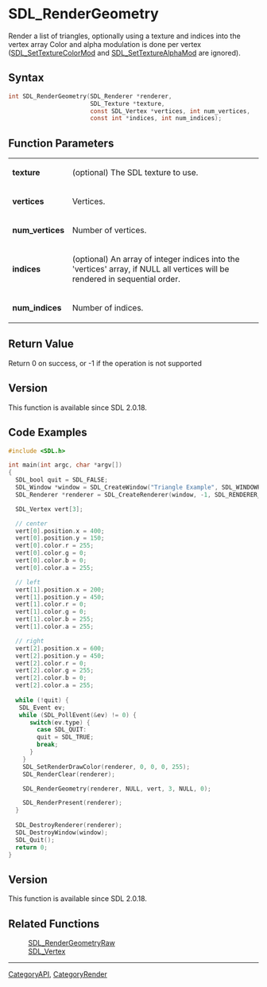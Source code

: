 = SDL_RenderGeometry =

Render a list of triangles, optionally using a texture and indices into the vertex array Color and alpha modulation is done per vertex ([[SDL_SetTextureColorMod]] and [[SDL_SetTextureAlphaMod]] are ignored).

== Syntax ==

<syntaxhighlight lang='c'>
int SDL_RenderGeometry(SDL_Renderer *renderer,
                       SDL_Texture *texture,
                       const SDL_Vertex *vertices, int num_vertices,
                       const int *indices, int num_indices);
</syntaxhighlight>

== Function Parameters ==

{|
|'''texture'''
|(optional) The SDL texture to use.
|-
|'''vertices'''
|Vertices.
|-
|'''num_vertices'''
|Number of vertices.
|-
|'''indices'''
|(optional) An array of integer indices into the 'vertices' array, if NULL all vertices will be rendered in sequential order.
|-
|'''num_indices'''
|Number of indices.
|}

== Return Value ==

Return 0 on success, or -1 if the operation is not supported

== Version ==

This function is available since SDL 2.0.18.

== Code Examples ==

<syntaxhighlight lang='c'>
#include <SDL.h>

int main(int argc, char *argv[]) 
{
  SDL_bool quit = SDL_FALSE;
  SDL_Window *window = SDL_CreateWindow("Triangle Example", SDL_WINDOWPOS_CENTERED, SDL_WINDOWPOS_CENTERED, 800, 600, 0);
  SDL_Renderer *renderer = SDL_CreateRenderer(window, -1, SDL_RENDERER_ACCELERATED);

  SDL_Vertex vert[3];

  // center
  vert[0].position.x = 400;
  vert[0].position.y = 150;
  vert[0].color.r = 255;
  vert[0].color.g = 0;
  vert[0].color.b = 0;
  vert[0].color.a = 255;

  // left
  vert[1].position.x = 200;
  vert[1].position.y = 450;
  vert[1].color.r = 0;
  vert[1].color.g = 0;
  vert[1].color.b = 255;
  vert[1].color.a = 255;

  // right 
  vert[2].position.x = 600;
  vert[2].position.y = 450;
  vert[2].color.r = 0;
  vert[2].color.g = 255;
  vert[2].color.b = 0;
  vert[2].color.a = 255;
 
  while (!quit) {
   SDL_Event ev;
   while (SDL_PollEvent(&ev) != 0) {
      switch(ev.type) {
        case SDL_QUIT: 
        quit = SDL_TRUE;
        break;
      }
    }
    SDL_SetRenderDrawColor(renderer, 0, 0, 0, 255);
    SDL_RenderClear(renderer);

    SDL_RenderGeometry(renderer, NULL, vert, 3, NULL, 0);

    SDL_RenderPresent(renderer);
  }
  
  SDL_DestroyRenderer(renderer);
  SDL_DestroyWindow(window);
  SDL_Quit();
  return 0;
}
</syntaxhighlight>

== Version ==

This function is available since SDL 2.0.18.

== Related Functions ==

:[[SDL_RenderGeometryRaw]]
:[[SDL_Vertex]]

----
[[CategoryAPI]], [[CategoryRender]]


